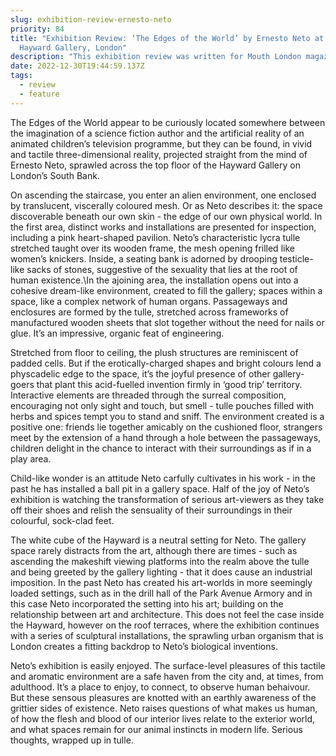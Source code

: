 ```yaml
---
slug: exhibition-review-ernesto-neto
priority: 84
title: "Exhibition Review: ‘The Edges of the World’ by Ernesto Neto at the
  Hayward Gallery, London"
description: "This exhibition review was written for Mouth London magazine. "
date: 2022-12-30T19:44:59.137Z
tags:
  - review
  - feature
---
```

The Edges of the World appear to be curiously located somewhere between the imagination of a science fiction author and the artificial reality of an animated children’s television programme, but they can be found, in vivid and tactile three-dimensional reality, projected straight from the mind of Ernesto Neto, sprawled across the top floor of the Hayward Gallery on London’s South Bank.

On ascending the staircase, you enter an alien environment, one enclosed by translucent, viscerally coloured mesh. Or as Neto describes it: the space discoverable beneath our own skin - the edge of our own physical world. In the first area, distinct works and installations are presented for inspection, including a pink heart-shaped pavilion. Neto’s characteristic lycra tulle stretched taught over its wooden frame, the mesh opening frilled like women’s knickers. Inside, a seating bank is adorned by drooping testicle-like sacks of stones, suggestive of the sexuality that lies at the root of human existence.\In the ajoining area, the installation opens out into a cohesive dream-like environment, created to fill the gallery; spaces within a space, like a complex network of human organs. Passageways and enclosures are formed by the tulle, stretched across frameworks of manufactured wooden sheets that slot together without the need for nails or glue. It’s an impressive, organic feat of engineering.

Stretched from floor to ceiling, the plush structures are reminiscent of padded cells. But if the erotically-charged shapes and bright colours lend a physcadelic edge to the space, it’s the joyful presence of other gallery-goers that plant this acid-fuelled invention firmly in ‘good trip’ territory. Interactive elements are threaded through the surreal composition, encouraging not only sight and touch, but smell - tulle pouches filled with herbs and spices tempt you to stand and sniff. The environment created is a positive one: friends lie together amicably on the cushioned floor, strangers meet by the extension of a hand through a hole between the passageways, children delight in the chance to interact with their surroundings as if in a play area.

Child-like wonder is an attitude Neto carfully cultivates in his work - in the past he has installed a ball pit in a gallery space. Half of the joy of Neto’s exhibition is watching the transformation of serious art-viewers as they take off their shoes and relish the sensuality of their surroundings in their colourful, sock-clad feet. 

The white cube of the Hayward is a neutral setting for Neto. The gallery space rarely distracts from the art, although there are times - such as ascending the makeshift viewing platforms into the realm above the tulle and being greeted by the gallery lighting - that it does cause an industrial imposition. In the past Neto has created his art-worlds in more seemingly loaded settings, such as in the drill hall of the Park Avenue Armory and in this case Neto incorporated the setting into his art; building on the relationship between art and architecture. This does not feel the case inside the Hayward, however on the roof terraces, where the exhibition continues with a series of sculptural installations, the sprawling urban organism that is London creates a fitting backdrop to Neto’s biological inventions.  

Neto’s exhibition is easily enjoyed. The surface-level pleasures of this tactile and aromatic environment are a safe haven from the city and, at times, from adulthood. It’s a place to enjoy, to connect, to observe human behaivour. But these sensous pleasures are knotted with an earthly awareness of the grittier sides of existence. Neto raises questions of what makes us human, of how the flesh and blood of our interior lives relate to the exterior world, and what spaces remain for our animal instincts in modern life. Serious thoughts, wrapped up in tulle.